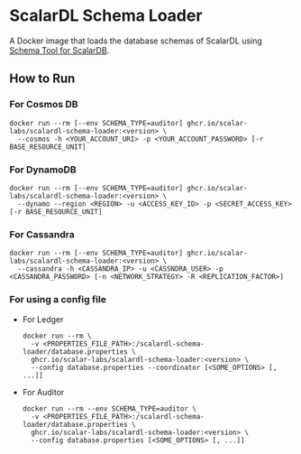 # ScalarDL Schema Loader

A Docker image that loads the database schemas of ScalarDL using [Schema Tool for ScalarDB](https://scalardb.scalar-labs.com/docs/latest/schema-loader).

## How to Run

### For Cosmos DB

```console
docker run --rm [--env SCHEMA_TYPE=auditor] ghcr.io/scalar-labs/scalardl-schema-loader:<version> \
  --cosmos -h <YOUR_ACCOUNT_URI> -p <YOUR_ACCOUNT_PASSWORD> [-r BASE_RESOURCE_UNIT]
```

### For DynamoDB

```console
docker run --rm [--env SCHEMA_TYPE=auditor] ghcr.io/scalar-labs/scalardl-schema-loader:<version> \
  --dynamo --region <REGION> -u <ACCESS_KEY_ID> -p <SECRET_ACCESS_KEY> [-r BASE_RESOURCE_UNIT]
```

### For Cassandra

```console
docker run --rm [--env SCHEMA_TYPE=auditor] ghcr.io/scalar-labs/scalardl-schema-loader:<version> \
  --cassandra -h <CASSANDRA_IP> -u <CASSNDRA_USER> -p <CASSANDRA_PASSWORD> [-n <NETWORK_STRATEGY> -R <REPLICATION_FACTOR>]
```

### For using a config file

* For Ledger
  ```console
  docker run --rm \
    -v <PROPERTIES_FILE_PATH>:/scalardl-schema-loader/database.properties \
    ghcr.io/scalar-labs/scalardl-schema-loader:<version> \
    --config database.properties --coordinator [<SOME_OPTIONS> [, ...]]
  ```

* For Auditor
  ```console
  docker run --rm --env SCHEMA_TYPE=auditor \
    -v <PROPERTIES_FILE_PATH>:/scalardl-schema-loader/database.properties \
    ghcr.io/scalar-labs/scalardl-schema-loader:<version> \
    --config database.properties [<SOME_OPTIONS> [, ...]]
  ```

